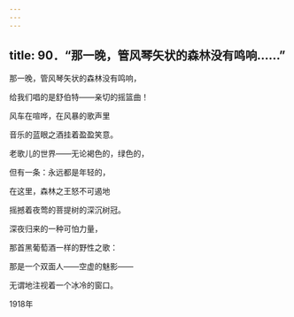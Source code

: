 ```yaml
---
---
---
```

title: 90．“那一晚，管风琴矢状的森林没有鸣响……”
---




那一晚，管风琴矢状的森林没有鸣响，

给我们唱的是舒伯特——亲切的摇篮曲！

风车在喧哗，在风暴的歌声里

音乐的蓝眼之酒挂着盈盈笑意。

老歌儿的世界——无论褐色的，绿色的，

但有一条：永远都是年轻的，

在这里，森林之王怒不可遏地

摇撼着夜莺的菩提树的深沉树冠。

深夜归来的一种可怕力量，

那首黑葡萄酒一样的野性之歌：

那是一个双面人——空虚的魅影——

无谓地注视着一个冰冷的窗口。

1918年